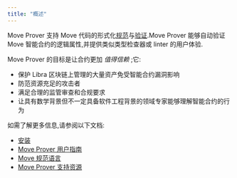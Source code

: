 ```yaml
---
title: "概述"
---
```


Move Prover 支持 Move 代码的形式化[规范](/zh/build/smart-contracts/prover/spec-lang)与[验证](/zh/build/smart-contracts/prover/prover-guide).Move Prover 能够自动验证 Move 智能合约的逻辑属性,并提供类似类型检查器或 linter 的用户体验.

Move Prover 的目标是让合约更加 _值得信赖_ ;它:

- 保护 Libra 区块链上管理的大量资产免受智能合约漏洞影响
- 防范资源充足的攻击者
- 满足合理的监管审查和合规要求
- 让具有数学背景但不一定具备软件工程背景的领域专家能够理解智能合约的行为

如需了解更多信息,请参阅以下文档:

- [安装](/zh/build/cli/setup-cli/install-move-prover)
- [Move Prover 用户指南](/zh/build/smart-contracts/prover/prover-guide)
- [Move 规范语言](/zh/build/smart-contracts/prover/spec-lang)
- [Move Prover 支持资源](/zh/build/smart-contracts/prover/supporting-resources)

